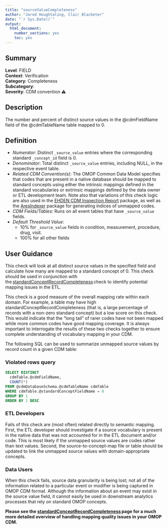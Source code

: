 ```yaml
---
title: "sourceValueCompleteness"
author: "Jared Houghtaling, Clair Blacketer"
date: "`r Sys.Date()`"
output:
  html_document:
    number_sections: yes
    toc: yes
---
```


## Summary

**Level**: FIELD\
**Context**: Verification\
**Category**: Completeness\
**Subcategory**: \
**Severity**: CDM convention &#x26A0;


## Description
The number and percent of distinct source values in the @cdmFieldName field of the @cdmTableName table mapped to 0.


## Definition

- *Numerator*: Distinct `_source_value` entries where the corresponding standard `_concept_id` field is 0. 
- *Denominator*: Total distinct `_source_value` entries, including NULL, in the respective event table. 
- *Related CDM Convention(s)*: The OMOP Common Data Model specifies that codes that are present in a native database should be mapped to standard concepts using either the intrinsic mappings defined in the standard vocabularies or extrinsic mappings defined by the data owner or ETL development team.  Note also that variations of this check logic are also used in the [EHDEN CDM Inspection Report](https://github.com/EHDEN/CdmInspection) package, as well as the [AresIndexer](https://github.com/OHDSI/AresIndexer) package for generating indices of unmapped codes.  
- *CDM Fields/Tables*: Runs on all event tables that have `_source_value` fields.
- *Default Threshold Value*: 
  - 10% for `_source_value` fields in condition, measurement, procedure, drug, visit.
  - 100% for all other fields


## User Guidance
This check will look at all distinct source values in the specified field and calculate how many are mapped to a standard concept of 0. This check should be used in conjunction with the [standardConceptRecordCompleteness](standardConceptRecordCompleteness.html) check to identify potential mapping issues in the ETL. \

This check is a good measure of the overall mapping rate within each domain.  For example, a table may have high standardConceptRecordCompleteness (that is, a large percentage of records with a non-zero standard concept) but a low score on this check.  This would indicate that the "long tail" of rarer codes have not been mapped while more common codes have good mapping coverage.  It is always important to interrogate the results of these two checks together to ensure complete understanding of vocabulary mapping in your CDM.

The following SQL can be used to summarize unmapped source values by record count in a given CDM table:

### Violated rows query
```sql
SELECT DISTINCT 
  cdmTable.@cdmFieldName,
  COUNT(*)
FROM @cdmDatabaseSchema.@cdmTableName cdmTable
WHERE cdmTable.@standardConceptFieldName = 0
GROUP BY 1
ORDER BY 2 DESC
```


### ETL Developers
Fails of this check are (most often) related directly to semantic mapping. First, the ETL developer should investigate if a source vocabulary is present in the native data that was not accounted for in the ETL document and/or code. This is most likely if the unmapped source values are codes rather than text values. Second, the source-to-concept-map file or table should be updated to link the unmapped source values with domain-appropriate concepts. 

### Data Users
When this check fails, source data granularity is being lost; not all of the information related to a particular event or modifier is being captured in OMOP CDM format. Although the information about an event may exist in the source value field, it cannot easily be used in downstream analytics processes that rely on standard OMOP concepts.

**Please see the [standardConceptRecordCompleteness](standardConceptRecordCompleteness.html) page for a much more detailed overview of handling mapping quality issues in your OMOP CDM.**
